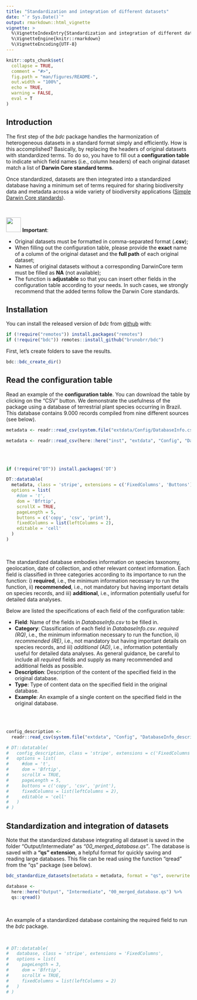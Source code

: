 ```yaml
---
title: "Standardization and integration of different datasets"
date: "`r Sys.Date()`"
output: rmarkdown::html_vignette
vignette: >
  %\VignetteIndexEntry{Standardization and integration of different datasets}
  %\VignetteEngine{knitr::rmarkdown}
  %\VignetteEncoding{UTF-8}
---
```


```r
knitr::opts_chunk$set(
  collapse = TRUE,
  comment = "#>",
  fig.path = "man/figures/README-",
  out.width = "100%",
  echo = TRUE,
  warning = FALSE,
  eval = T
)
```

## Introduction

The first step of the *bdc* package handles the harmonization of heterogeneous datasets in a standard format simply and efficiently. How is this accomplished? Basically, by replacing the headers of original datasets with standardized terms. To do so, you have to fill out a **configuration table** to indicate which field names (i.e., column headers) of each original dataset match a list of **Darwin Core standard terms**.

Once standardized, datasets are then integrated into a standardized database having a minimum set of terms required for sharing biodiversity data and metadata across a wide variety of biodiversity applications ([Simple Darwin Core standards](https://dwc.tdwg.org/terms/)).

<br/>

<img src="https://img.icons8.com/windows/96/000000/box-important--v1.png" width="40"/> **Important**:

-   Original datasets must be formatted in comma-separated format (**.csv**);
-   When filling out the configuration table, please provide the **exact** name of a column of the original dataset and the **full path** of each original dataset;
-   Names of original datasets without a corresponding DarwinCore term must be filled as **NA** (not available);
-   The function is **adjustable** so that you can insert other fields in the configuration table according to your needs. In such cases, we strongly recommend that the added terms follow the Darwin Core standards.

## Installation

You can install the released version of *bdc* from [github](https://github.com/brunobrr/bdc) with:

```r
if (!require("remotes")) install.packages("remotes")
if (!require("bdc")) remotes::install_github("brunobrr/bdc")
```

First, let's create folders to save the results.

```r
bdc::bdc_create_dir()
```

## Read the configuration table

Read an example of the **configuration table**. You can download the table by clicking on the "CSV" button. We demonstrate the usefulness of the package using a database of terrestrial plant species occurring in Brazil. This database contains 9.000 records compiled from nine different sources (see below).

```r
metadata <- readr::read_csv(system.file("extdata/Config/DatabaseInfo.csv", package = "bdc"))
```

```r
metadata <- readr::read_csv(here::here("inst", "extdata", "Config", "DatabaseInfo.csv"))
```

<br/> <br/>

```r
if (!require("DT")) install.packages('DT')

DT::datatable(
  metadata, class = 'stripe', extensions = c('FixedColumns', 'Buttons'),
  options = list(
    #dom = 't',
    dom = 'Bfrtip',
    scrollX = TRUE,
    pageLength = 5,
    buttons = c('copy', 'csv', 'print'),
    fixedColumns = list(leftColumns = 2),
    editable = 'cell'
  )
)
```

<br/>

The standardized database embodies information on species taxonomy, geolocation, date of collection, and other relevant context information. Each field is classified in three categories according to its importance to run the function: i) **required**, i.e., the minimum information necessary to run the function, ii) **recommended**, i.e., not mandatory but having important details on species records, and iii) **additional**, i.e., information potentially useful for detailed data analyses.

Below are listed the specifications of each field of the configuration table:

-   **Field**: Name of the fields in *DatabaseInfo.csv* to be filled in.
-   **Category**: Classification of each field in *DatabaseInfo.csv*. *required (RQ)*, i.e., the minimum information necessary to run the function, ii) *recommended (RE)*, i.e., not mandatory but having important details on species records, and iii) *additional (AD)*, i.e., information potentially useful for detailed data analyses. As general guidance, be careful to include all *required* fields and supply as many recommended and additional fields as possible.
-   **Description**: Description of the content of the specified field in the original database.
-   **Type**: Type of content data on the specified field in the original database.
-   **Example**: An example of a single content on the specified field in the original database.

<br/> <br/>

```r
config_description <-
  readr::read_csv(system.file("extdata", "Config", "DatabaseInfo_description.csv"), package = "bdc")

# DT::datatable(
#   config_description, class = 'stripe', extensions = c('FixedColumns', 'Buttons'),
#   options = list(
#     #dom = 't',
#     dom = 'Bfrtip',
#     scrollX = TRUE,
#     pageLength = 5,
#     buttons = c('copy', 'csv', 'print'),
#     fixedColumns = list(leftColumns = 2),
#     editable = 'cell'
#   )
# )
```

## Standardization and integration of datasets

Note that the standardized database integrating all dataset is saved in the folder "Output/Intermediate" as *"00_merged_database.qs"*. The database is saved with a **"qs" extension**, a helpful format for quickly saving and reading large databases. This file can be read using the function "qread" from the "qs" package (see below).

```r
bdc_standardize_datasets(metadata = metadata, format = "qs", overwrite = T)
```

```r
database <-
  here::here("Output", "Intermediate", "00_merged_database.qs") %>%
  qs::qread()
```

<br/>

An example of a standardized database containing the required field to run the *bdc* package.

<br/>

```r
# DT::datatable(
#   database, class = 'stripe', extensions = 'FixedColumns',
#   options = list(
#     pageLength = 3,
#     dom = 'Bfrtip',
#     scrollX = TRUE,
#     fixedColumns = list(leftColumns = 2)
#   )
# )
```
